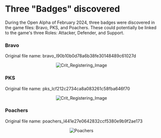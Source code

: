 # Three "Badges" discovered

During the Open Alpha of February 2024, three badges were discovered in the game files: Bravo, PKS, and Poachers. These could potentially be linked to the game's three Roles: Attacker, Defender, and Support.

### Bravo

Original file name: bravo_l90b10b0d78a6b38fe30148489c61027d

<div align="center">

![Crit_Registering_Image](https://raw.githubusercontent.com/ThatSINEWAVE/pcw-bug-hunters/refs/heads/main/images/datamining/The%20Four%20Badges/bravo_l90b10b0d78a6b38fe30148489c61027d_converted.png)

</div>

### PKS

Original file name: pks_lcf212c2734ca8a083261c58fba646f70

<div align="center">

![Crit_Registering_Image](https://raw.githubusercontent.com/ThatSINEWAVE/pcw-bug-hunters/refs/heads/main/images/datamining/The%20Four%20Badges/pks_lcf212c2734ca8a083261c58fba646f70_converted.png)

</div>

### Poachers

Original file name: poachers_l441e27e0642832ccf5380e9b9f2ae173

<div align="center">

![Poachers](https://raw.githubusercontent.com/ThatSINEWAVE/pcw-bug-hunters/refs/heads/main/images/datamining/The%20Four%20Badges/poachers_l441e27e0642832ccf5380e9b9f2ae173_converted.png)

</div>